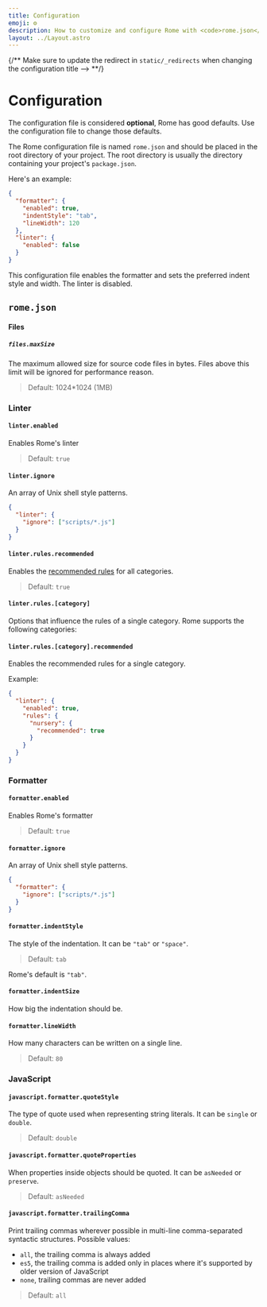 ```yaml
---
title: Configuration
emoji: ⚙️
description: How to customize and configure Rome with <code>rome.json</code>.
layout: ../Layout.astro
---
```



{/** Make sure to update the redirect in `static/_redirects` when changing the configuration title --> **/}

# Configuration

The configuration file is considered **optional**, Rome has good defaults. Use the configuration
file to change those defaults.

The Rome configuration file is named `rome.json` and should be placed in the root directory of your project. The root
directory is usually the directory containing your project's `package.json`.

Here's an example:

```json
{
  "formatter": {
    "enabled": true,
    "indentStyle": "tab",
    "lineWidth": 120
  },
  "linter": {
    "enabled": false
  }
}
```

This configuration file enables the formatter and sets the preferred indent style and width. The linter is disabled.

## `rome.json`

#### Files

##### `files.maxSize`

The maximum allowed size for source code files in bytes. Files above
this limit will be ignored for performance reason.

> Default: 1024*1024 (1MB)

### Linter

#### `linter.enabled`

Enables Rome's linter

> Default: `true`

#### `linter.ignore`

An array of Unix shell style patterns.

```json
{
  "linter": {
    "ignore": ["scripts/*.js"]
  }
}
```

#### `linter.rules.recommended`

Enables the [recommended rules](/lint/rules) for all categories.

> Default: `true`

#### `linter.rules.[category]`

Options that influence the rules of a single category. Rome supports the following categories:

<LintGroups />

#### `linter.rules.[category].recommended`

Enables the recommended rules for a single category.

Example:

```json
{
  "linter": {
    "enabled": true,
    "rules": {
      "nursery": {
        "recommended": true
      }
    }
  }
}
```

### Formatter

#### `formatter.enabled`

Enables Rome's formatter

> Default: `true`

#### `formatter.ignore`

An array of Unix shell style patterns.

```json
{
  "formatter": {
    "ignore": ["scripts/*.js"]
  }
}
```

#### `formatter.indentStyle`

The style of the indentation. It can be `"tab"` or `"space"`.

> Default: `tab`

Rome's default is `"tab"`.

#### `formatter.indentSize`

How big the indentation should be.

#### `formatter.lineWidth`

How many characters can be written on a single line.

> Default: `80`

### JavaScript

#### `javascript.formatter.quoteStyle`

The type of quote used when representing string literals. It can be `single` or `double`.

> Default: `double`

#### `javascript.formatter.quoteProperties`

When properties inside objects should be quoted. It can be `asNeeded` or `preserve`.

> Default: `asNeeded`

#### `javascript.formatter.trailingComma`

Print trailing commas wherever possible in multi-line comma-separated syntactic structures. Possible values:
- `all`, the trailing comma is always added
- `es5`, the trailing comma is added only in places where it's supported by older version of JavaScript
- `none`, trailing commas are never added

> Default: `all`
